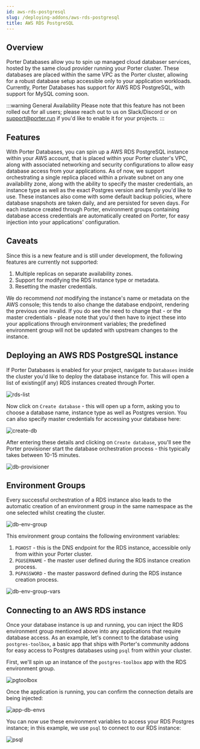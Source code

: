 ```yaml
---
id: aws-rds-postgresql
slug: /deploying-addons/aws-rds-postgresql
title: AWS RDS PostgreSQL
---
```


## Overview

Porter Databases allow you to spin up managed cloud databaser services, hosted by the same cloud provider running your Porter cluster. These databases are placed within the same VPC as the Porter cluster, allowing for a robust database setup accessible only to your application workloads. Currently, Porter Databases has support for AWS RDS PostgreSQL, with support for MySQL coming soon.

:::warning General Availability
Please note that this feature has not been rolled out for all users; please reach out to us on Slack/Discord or on [support@porter.run](mailto:support@porter.run) if you'd like to enable it for your projects.
:::

## Features

With Porter Databases, you can spin up a AWS RDS PostgreSQL instance within your AWS account, that is placed within your Porter cluster's VPC, along with associated networking and security configurations to allow easy database access from your applications. As of now, we support orchestrating a single replica placed within a private subnet on any one availability zone, along with the ability to specify the master credentials, an instance type as well as the exact Postgres version and family you'd like to use. These instances also come with some default backup policies, where database snapshots are taken daily, and are persisted for seven days. For each instance created through Porter, environment groups containing database access credentials are automatically created on Porter, for easy injection into your applications' configuration.

## Caveats

Since this is a new feature and is still under development, the following features are currently not supported:

1. Multiple replicas on separate availability zones.
2. Support for modifying the RDS instance type or metadata.
3. Resetting the master credentials.

We do recommend _not_ modifying the instance's name or metadata on the AWS console; this tends to also change the database endpoint, rendering the previous one invalid. If you do see the need to change that - or the master credentials - please note that you'd then have to inject these into your applications through environment variables; the predefined environment group will not be updated with upstream changes to the instance.


## Deploying an AWS RDS PostgreSQL instance

If Porter Databases is enabled for your project, navigate to `Databases` inside the cluster you'd like to deploy the database instance for. This will open a list of existing(if any) RDS instances created through Porter.

![rds-list](https://user-images.githubusercontent.com/288007/151189519-c3ac593a-e78b-440a-ade5-6ef69e81694b.png)

Now click on `Create database` - this will open up a form, asking you to choose a database name, instance type as well as Postgres version. You can also specify master credentials for accessing your database here:

![create-db](https://user-images.githubusercontent.com/288007/151189786-96d2966c-c914-41ae-8f60-43174c2ca13a.png)

After entering these details and clicking on `Create database`, you'll see the Porter provisioner start the database orchestration process - this typically takes between 10-15 minutes.

![db-provisioner](https://user-images.githubusercontent.com/288007/151189868-ef152a8b-aac1-4018-acff-b94651196b21.png)

## Environment Groups

Every successful orchestration of a RDS instance also leads to the automatic creation of an environment group in the same namespace as the one selected whilst creating the cluster. 

![db-env-group](https://user-images.githubusercontent.com/288007/151192980-9d7bb5f8-61c1-4463-a789-7a5a443bb7b7.png)

This environment group contains the following environment variables:

1. `PGHOST` - this is the DNS endpoint for the RDS instance, accessible only from within your Porter cluster.
2. `PGUSERNAME` - the master user defined during the RDS instance creation process.
3. `PGPASSWORD` - the master password defined during the RDS instance creation process.

![db-env-group-vars](https://user-images.githubusercontent.com/288007/151193051-b8a984a7-22ca-4ea5-be6a-9ba63b324dbe.png)


## Connecting to an AWS RDS instance

Once your database instance is up and running, you can inject the RDS environment group mentioned above into any applications that require database access. As an example, let's connect to the database using `postgres-toolbox`, a basic app that ships with Porter's community addons for easy access to Postgres databases using `psql` from within your cluster.

First, we'll spin up an instance of the `postgres-toolbox` app with the RDS environment group.

![pgtoolbox](https://user-images.githubusercontent.com/288007/151523078-1df43cc9-7cf8-4f5b-b9e9-37487e846929.png)

Once the application is running, you can confirm the connection details are being injected:

![app-db-envs](https://user-images.githubusercontent.com/288007/151523203-92bf57d5-8662-47e8-89e4-ad106679c8e8.png)

You can now use these environment variables to access your RDS Postgres instance; in this example, we use `psql` to connect to our RDS instance:

![psql](https://user-images.githubusercontent.com/288007/151523740-a8d6a37b-7c0d-4fee-9663-934f688b14c0.png)
